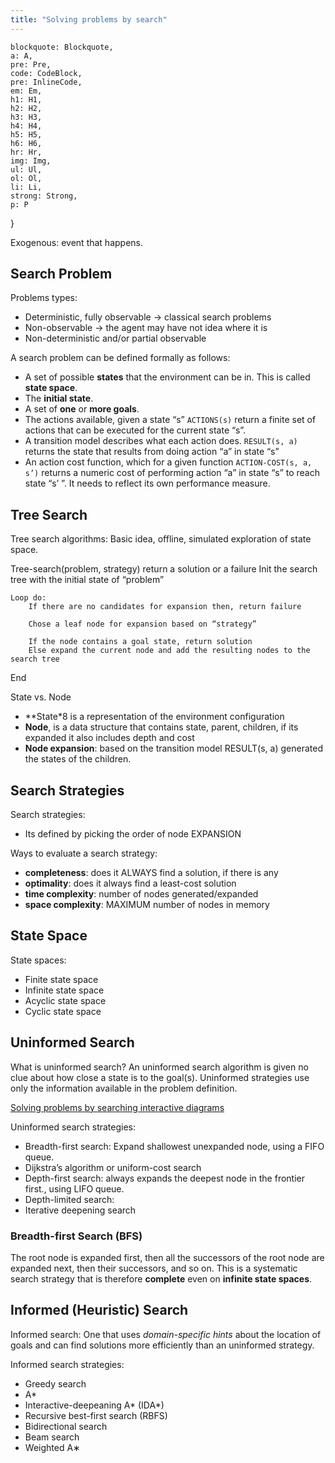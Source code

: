 ```yaml
---
title: "Solving problems by search"
---
```


    blockquote: Blockquote,
    a: A,
    pre: Pre,
    code: CodeBlock,
    pre: InlineCode,
    em: Em,
    h1: H1,
    h2: H2,
    h3: H3,
    h4: H4,
    h5: H5,
    h6: H6,
    hr: Hr,
    img: Img,
    ul: Ul,
    ol: Ol,
    li: Li,
    strong: Strong,
    p: P
}

Exogenous: event that happens.

## Search Problem

Problems types:
- Deterministic, fully observable -> classical search problems
- Non-observable -> the agent may have not idea where it is
- Non-deterministic and/or partial observable

A search problem can be defined formally as follows:
- A set of possible **states** that the environment can be in. This is called **state space**.
- The **initial state**.
- A set of **one** or **more goals**.
- The actions available, given a state “s” `ACTIONS(s)` return a finite set of actions that can be executed for the current state “s”.
- A transition model describes what each action does. `RESULT(s, a)` returns the state that results from doing action “a” in state “s”
- An action cost function, which for a given function `ACTION-COST(s, a, s’)` returns a numeric cost of performing action “a” in state “s” to reach state “s’ ”. It needs to reflect its own performance measure.

## Tree Search

Tree search algorithms: Basic idea, offline, simulated exploration of state space.

Tree-search(problem, strategy) return a solution or a failure
	Init the search tree with the initial state of “problem”

	Loop do:
		If there are no candidates for expansion then, return failure
		
		Chose a leaf node for expansion based on “strategy”

		If the node contains a goal state, return solution
		Else expand the current node and add the resulting nodes to the search tree
End


State vs. Node
- **State*8 is a representation of the environment configuration
- **Node**, is a data structure that contains state, parent, children, if its expanded it also includes depth and cost
- **Node expansion**: based on the transition model RESULT(s, a) generated the states of the children.

## Search Strategies

Search strategies:
- Its defined by picking the order of node EXPANSION

Ways to evaluate a search strategy:
- **completeness**: does it ALWAYS find a solution, if there is any
- **optimality**: does it always find a least-cost solution
- **time complexity**: number of nodes generated/expanded
- **space complexity**: MAXIMUM  number of nodes in memory

## State Space

State spaces:
- Finite state space
- Infinite state space
- Acyclic state space
- Cyclic state space

<Drawio 
    file="aima-03.drawio"
    page="1"
    description="Acyclic and Cyclic graphs."
/>

<Drawio 
    file="aima-03.drawio"
    page="2"
    description="Finite and Infinite graphs"
/>

## Uninformed Search

What is uninformed search? An uninformed search algorithm is given no clue about how close a state is to the goal(s). Uninformed strategies use only the information available in the problem definition.

[Solving problems by searching interactive diagrams](https://aimacode.github.io/aima-javascript/3-Solving-Problems-By-Searching/)

Uninformed search strategies:
- Breadth-first search: Expand shallowest unexpanded node, using a FIFO queue.
- Dijkstra’s algorithm or uniform-cost search
- Depth-first search: always expands the deepest node in the frontier first., using LIFO queue.
- Depth-limited search: 
- Iterative deepening search

### Breadth-first Search (BFS)

The root node is expanded first, then all the successors of the root node are expanded next, then their successors, and so on. This is a systematic search strategy that is therefore **complete** even on **infinite state spaces**.

## Informed (Heuristic) Search

Informed search: One that uses *domain-specific hints* about the location of goals and can find solutions more efficiently than an uninformed strategy.

<Equation
    formula="h(n)"
    description="**Heuristic function**: estimated cost of the cheapest path from the state at node `n` to a goal state."
/>

Informed search strategies:
- Greedy search
- A*
- Interactive-deepeaning A* (IDA*)
- Recursive best-first search (RBFS)
- Bidirectional search
- Beam search
- Weighted A∗
